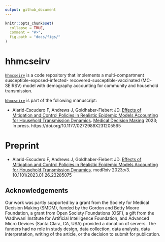 ```yaml
---
output: github_document
---
```


<!-- README.md is generated from README.Rmd. Please edit that file -->

```r
knitr::opts_chunk$set(
  collapse = TRUE,
  comment = "#>",
  fig.path = "docs/figs/"
)
```


# hhmcseirv

[`hhmcseirv`](https://github.com/SC-COSMO/hhmcseirv) is a code repository that implements a multi-compartment susceptible-exposed-infected- recovered-susceptible-vaccinated (MC-SEIRSV) model with demography accounting for community and household transmission.

[`hhmcseirv`](https://github.com/SC-COSMO/hhmcseirv) is part of the following manuscript:

- Alarid-Escudero F, Andrews J, Goldhaber-Fiebert JD. [Effects of Mitigation and Control Policies in Realistic Epidemic Models Accounting for Household Transmission Dynamics](https://doi.org/10.1177/0272989X231205565). [Medical Decision Making](https://journals.sagepub.com/home/mdm) 2023; In press. https://doi.org/10.1177/0272989X231205565

# Preprint
- Alarid-Escudero F, Andrews J, Goldhaber-Fiebert JD. [Effects of Mitigation and Control Policies in Realistic Epidemic Models Accounting for Household Transmission Dynamics](https://www.medrxiv.org/content/10.1101/2023.01.26.23285075v3). medRxiv 2023;v3. 10.1101/2023.01.26.23285075

## Acknowledgements

Our work was partly supported by a grant from the Society for Medical Decision Making (SMDM), funded by the Gordon and Betty Moore Foundation, a grant from Open Society Foundations (OSF), a gift from the Wadhwani Institute for Artificial Intelligence Foundation, and Advanced Micro Devices (Santa Clara, CA, USA) provided a donation of servers. The funders had no role in study design, data collection, data analysis, data interpretation, writing of the article, or the decision to submit for publication.
